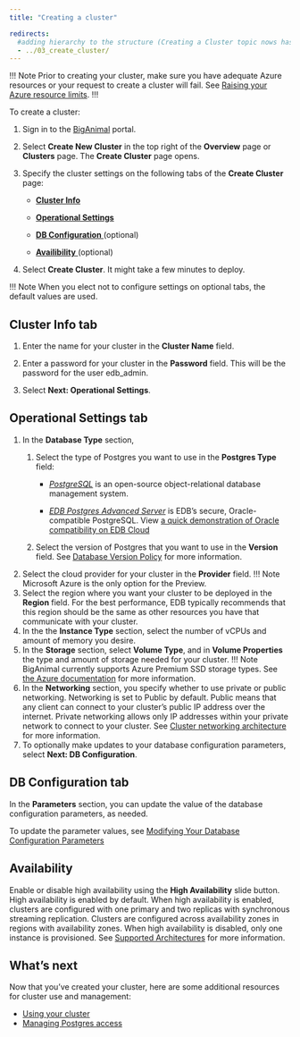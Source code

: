 ```yaml
---
title: "Creating a cluster"

redirects:
  #adding hierarchy to the structure (Creating a Cluster topic nows has a child topic) so created a folder and moved the contents from 03_create_cluster to index.mdx
  - ../03_create_cluster/
---
```


!!! Note
Prior to creating your cluster, make sure you have adequate Azure resources or your request to create a cluster will fail. See [Raising your Azure resource limits](01_check_resource_limits).
!!!

To create a cluster:

1. Sign in to the [BigAnimal](https://portal.biganimal.com) portal.

3. Select **Create New Cluster** in the top right of the **Overview** page or **Clusters** page. The **Create Cluster** page opens.
4. Specify the cluster settings on the following tabs of the **Create Cluster** page:
   - [**Cluster Info**](#cluster-info)

   - [**Operational Settings**](#operational-settings)
   - [**DB Configuration** ](#db-configuation) (optional)
   - [ **Availibility** ](#availibility) (optional)

8. Select **Create Cluster**. It might take a few minutes to deploy.

!!! Note
    When you elect not to configure settings on optional tabs, the default values are used.

## Cluster Info tab
1. Enter the name for your cluster in the **Cluster Name** field.

2. Enter a password for your cluster in the **Password** field. This will be the password for the user edb_admin.
3. Select **Next: Operational Settings**. 

## Operational Settings tab
1. In the **Database Type** section,
   1. Select the type of Postgres you want to use in the **Postgres Type** field:
      - [*PostgreSQL*](../../../supported-open-source/postgresql/) is an open-source object-relational database management system.

      - [*EDB Postgres Advanced Server*](../../../epas/latest/) is EDB’s secure, Oracle-compatible PostgreSQL. View [a quick demonstration of Oracle compatibility on EDB Cloud](../../using_cluster/06_demonstration_oracle_compatibility)

   2. Select the version of Postgres that you want to use in the **Version** field. See [Database Version Policy](../overview/05_database_version_policy) for more information.
2. Select the cloud provider for your cluster in the **Provider** field.
   !!! Note
       Microsoft Azure is the only option for the Preview.
3. Select the region where you want your cluster to be deployed in the **Region** field. For the best performance, EDB typically recommends that this region should be the same as other resources you have that communicate with your cluster.
4. In the the **Instance Type** section, select the number of vCPUs and amount of memory you desire.
5. In the **Storage** section, select **Volume Type**, and in **Volume Properties** the type and amount of storage needed for your cluster.
   !!! Note
       BigAnimal currently supports Azure Premium SSD storage types. See [the Azure documentation](https://docs.microsoft.com/en-us/azure/virtual-machines/disks-types#premium-ssd) for more information.
6. In the **Networking** section, you specify whether to use private or public networking. Networking is set to Public by default. Public means that any client can connect to your cluster’s public IP address over the internet. 
Private networking allows only IP addresses within your private network to connect to your cluster. See [Cluster networking architecture](01_cluster_networking) for more information.
7. To optionally make updates to your database configuration parameters, select **Next: DB Configuration**.

## DB Configuration tab
In the **Parameters** section, you can update the value of the database configuration parameters, as needed. 

To update the parameter values, see [Modifying Your Database Configuration Parameters](../using_cluster/03_modifying_your_cluster/05_db_configuration_parameters)



## Availability
 Enable or disable high availability using the **High Availability** slide button. High availability is enabled by default.
 When high availability is enabled, clusters are configured with one primary and two replicas with synchronous streaming replication.
 Clusters are configured across availability zones in regions with availability zones. When high availability is disabled, only one instance is provisioned.
 See [Supported Architectures](../overview/02_high_availibility) for more information.

## What’s next

Now that you’ve created your cluster, here are some additional resources for cluster use and management:

* [Using your cluster]( ../using_cluster/)
* [Managing Postgres access](../../administering_cluster/02_postgres_access/)

